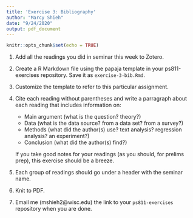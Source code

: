 ```yaml
---
title: 'Exercise 3: Bibliography'
author: "Marcy Shieh"
date: "9/24/2020"
output: pdf_document
---
```


```r
knitr::opts_chunk$set(echo = TRUE)
```

1. Add all the readings you did in seminar this week to Zotero.

2. Create a R Markdown file using the papaja template in your ps811-exercises repository. Save it as `exercise-3-bib.Rmd`.

3. Customize the template to refer to this particular assignment.

4. Cite each reading without parentheses and write a parragraph about each reading that includes information on:

    * Main argument (what is the question? theory?)
    * Data (what is the data source? from a data set? from a survey?)
    * Methods (what did the author(s) use? text analysis? regression analysis? an experiment?)
    * Conclusion (what did the author(s) find?)
    
    If you take good notes for your readings (as you should, for prelims prep), this exercise should be a breeze.
    
5. Each group of readings should go under a header with the seminar name.

6. Knit to PDF.

7. Email me (mshieh2@wisc.edu) the link to your `ps811-exercises` repository when you are done.